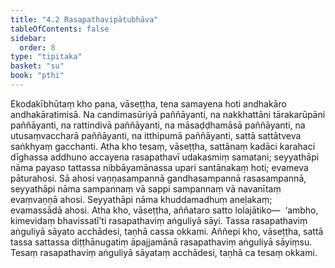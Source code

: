 ```yaml
---
title: "4.2 Rasapathavipātubhāva"
tableOfContents: false
sidebar:
  order: 8
type: "tipitaka"
basket: "su"
book: "pthi"
---
```



<DynamicBreadcrumb />

<Division number="120" book="pthi" bookNo="8" page="70">

<Paragraph number="253" book="pthi">
Ekodakībhūtaṃ kho pana, vāseṭṭha, tena samayena hoti andhakāro andhakāratimisā. Na candimasūriyā paññāyanti, na nakkhattāni tārakarūpāni paññāyanti, na rattindivā paññāyanti, na māsaḍḍhamāsā paññāyanti, na utusaṃvaccharā paññāyanti, na itthipumā paññāyanti, sattā sattātveva saṅkhyaṃ gacchanti. Atha kho tesaṃ, vāseṭṭha, sattānaṃ kadāci karahaci dīghassa addhuno accayena rasapathavī udakasmiṃ samatani; seyyathāpi nāma payaso tattassa nibbāyamānassa upari santānakaṃ hoti; evameva pāturahosi. Sā ahosi vaṇṇasampannā gandhasampannā rasasampannā, seyyathāpi nāma sampannaṃ vā sappi sampannaṃ vā navanītaṃ evaṃvaṇṇā ahosi. Seyyathāpi nāma khuddamadhuṃ aneḷakaṃ; evamassādā ahosi. Atha kho, vāseṭṭha, aññataro satto lolajātiko—  ‘ambho, kimevidaṃ bhavissatī’ti rasapathaviṃ aṅguliyā sāyi. Tassa rasapathaviṃ aṅguliyā sāyato acchādesi, taṇhā cassa okkami. Aññepi kho, vāseṭṭha, sattā tassa sattassa diṭṭhānugatiṃ āpajjamānā rasapathaviṃ aṅguliyā sāyiṃsu. Tesaṃ rasapathaviṃ aṅguliyā sāyataṃ acchādesi, taṇhā ca tesaṃ okkami.
</Paragraph>
</Division>